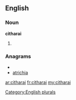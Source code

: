 ==English==

===Noun===
'''citharai'''

# {{plural of|[[cithara]]}}

===Anagrams===
* {{alphagram|aachiirt}}
* [[atrichia#English|atrichia]]


[[Category:English plurals]]

[[ar:citharai]]
[[fr:citharai]]
[[my:citharai]]